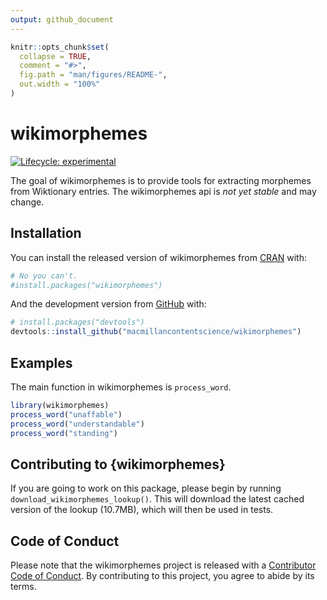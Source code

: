 ```yaml
---
output: github_document
---
```


<!-- README.md is generated from README.Rmd. Please edit that file -->

```r
knitr::opts_chunk$set(
  collapse = TRUE,
  comment = "#>",
  fig.path = "man/figures/README-",
  out.width = "100%"
)
```

# wikimorphemes

<!-- badges: start -->
[![Lifecycle: experimental](https://img.shields.io/badge/lifecycle-experimental-orange.svg)](https://lifecycle.r-lib.org/articles/stages.html#experimental)
<!-- badges: end -->

The goal of wikimorphemes is to provide tools for extracting morphemes from Wiktionary entries.
The wikimorphemes api is *not yet stable* and may change.

## Installation

You can install the released version of wikimorphemes from [CRAN](https://CRAN.R-project.org) with:

``` r
# No you can't.
#install.packages("wikimorphemes")
```

And the development version from [GitHub](https://github.com/) with:

``` r
# install.packages("devtools")
devtools::install_github("macmillancontentscience/wikimorphemes")
```

## Examples

The main function in wikimorphemes is `process_word`.

```r
library(wikimorphemes)
process_word("unaffable")
process_word("understandable")
process_word("standing")
```

## Contributing to {wikimorphemes}

If you are going to work on this package, please begin by running `download_wikimorphemes_lookup()`. This will download the latest cached version of the lookup (10.7MB), which will then be used in tests.

## Code of Conduct
  
Please note that the wikimorphemes project is released with a [Contributor Code of Conduct](https://contributor-covenant.org/version/2/0/CODE_OF_CONDUCT.html). 
By contributing to this project, you agree to abide by its terms.
